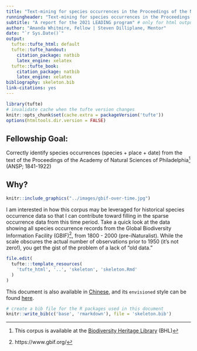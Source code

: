 ```yaml
---
title: "Text-mining for species occurrences in the Proceedings of the Natural Academy of Sciences of Philadelphia"
runningheader: "Text-mining for species occurrences in the Proceedings of the Natural Academy of Sciences of Philadelphia" # only for pdf output
subtitle: "A report for the 2021 LEADING program" # only for html output
author: "Amanda Whitmire, Fellow | Steven Dilliplane, Mentor"
date: "`r Sys.Date()`"
output:
  tufte::tufte_html: default
  tufte::tufte_handout:
    citation_package: natbib
    latex_engine: xelatex
  tufte::tufte_book:
    citation_package: natbib
    latex_engine: xelatex
bibliography: skeleton.bib
link-citations: yes
---
```


```r
library(tufte)
# invalidate cache when the tufte version changes
knitr::opts_chunk$set(cache.extra = packageVersion('tufte'))
options(htmltools.dir.version = FALSE)
```

## Fellowship Goal:
Correctly identify species occurrences (species + place + date) from the text of the Proceedings of the Academy of Natural Sciences of Philadelphia^[This corpus is available at the [Biodiversity Heritage Library](https://www.biodiversitylibrary.org/bibliography/6885) (BHL)] (ANSP; 1841-1922)

## Why?
```r

knitr::include_graphics("../images/gbif-over-time.jpg")
```
I am interested in how this corpus may be leveraged for historical species occurrence data so that I can contribute toward filling in the sparse occurrence data from this time period. Take a quick look at the data showing all species occurrence records from the Global Biodiversity Information Facility (GBIF)^[https://www.gbif.org/], from 1800 - 2000 (pre-iNaturalist). While the scale obscures the actual number of observations prior to 1950 (it's not zero!), you get the gist of the problem of a lack of "old data."





```r
file.edit(
  tufte:::template_resources(
    'tufte_html', '..', 'skeleton', 'skeleton.Rmd'
  )
)
```

This document is also available in [Chinese](https://rstudio.github.io/tufte/cn/), and its `envisioned` style can be found [here](https://rstudio.github.io/tufte/envisioned/).

```r
# create a bib file for the R packages used in this document
knitr::write_bib(c('base', 'rmarkdown'), file = 'skeleton.bib')
```
